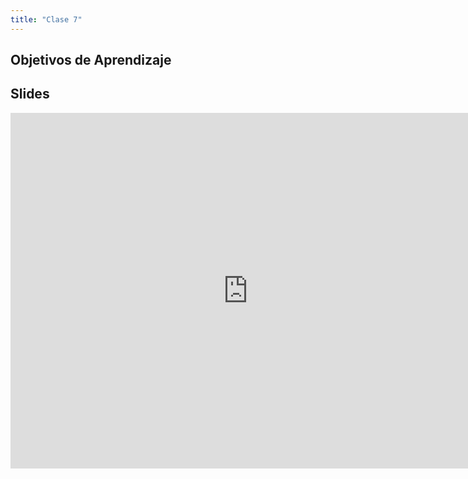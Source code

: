 ```yaml
---
title: "Clase 7"
---
```


## Objetivos de Aprendizaje



## Slides

<iframe src="https://docs.google.com/presentation/d/1M_c7wsDxp6VpL6V48ZSL0smykjY8wnb5Zdh94OrvM-c/embed?start=false&loop=false&delayms=3000" frameborder="0" width="760" height="569" allowfullscreen="true" mozallowfullscreen="true" webkitallowfullscreen="true"></iframe>


